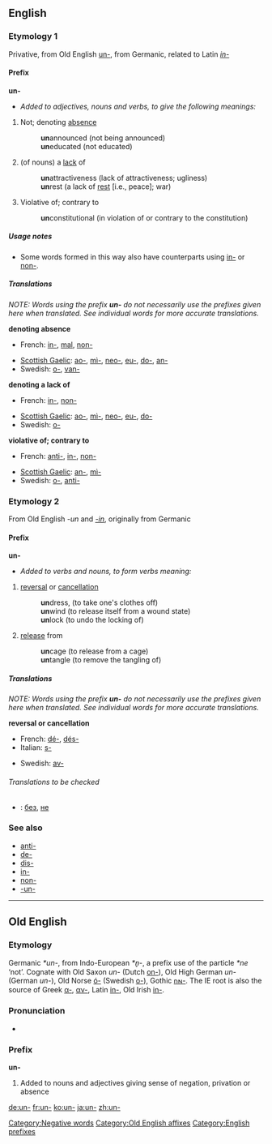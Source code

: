 {{see|UN|un|-un-|ün|ún}}

==English==

===Etymology 1===
Privative, from Old English [[un-#Old English|un-]], from Germanic, related to Latin ''[[in-#Latin|in-]]''

====Prefix====
'''un-'''
*''Added to adjectives, nouns and verbs, to give the following meanings:''
# Not; denoting [[absence]]
#: '''un'''announced (not being announced)
#: '''un'''educated (not educated)
# (of nouns) a [[lack]] of
#: '''un'''attractiveness (lack of attractiveness; ugliness)
#: '''un'''rest (a lack of [[rest]] [i.e., peace]; war)
# Violative of; contrary to
#: '''un'''constitutional (in violation of or contrary to the constitution)

=====Usage notes=====
*Some words formed in this way also have counterparts using [[in-]] or [[non-]].

=====Translations=====
''NOTE: Words using the prefix '''un-''' do not necessarily use the prefixes given here when translated. See individual words for more accurate translations.''

'''denoting absence'''
{{top}}
*French: [[in-]], [[mal]], [[non-]]
{{mid}}
*[[Scottish Gaelic]]: [[ao-]], [[mì-]], [[neo-]], [[eu-]], [[do-]], [[an-]]
*Swedish: [[o-]], [[van-]]
{{bottom}}

'''denoting a lack of'''
{{top}}
*French: [[in-]], [[non-]]
{{mid}}
*[[Scottish Gaelic]]: [[ao-]], [[mì-]], [[neo-]], [[eu-]], [[do-]]
*Swedish: [[o-]]
{{bottom}}

'''violative of; contrary to'''
{{top}}
*French: [[anti-]], [[in-]], [[non-]]
{{mid}}
*[[Scottish Gaelic]]: [[an-]], [[mì-]]
*Swedish: [[o-]], [[anti-]]
{{bottom}}

===Etymology 2===
From Old English ''-un'' and ''[[-in]]'', originally from Germanic

====Prefix====
'''un-'''
*''Added to verbs and nouns, to form verbs meaning:''
# [[reversal]] or [[cancellation]]
#: '''un'''dress, (to take one's clothes off)
#: '''un'''wind (to release itself from a wound state)
#: '''un'''lock (to undo the locking of)
# [[release]] from
#: '''un'''cage (to release from a cage)
#: '''un'''tangle (to remove the tangling of)

=====Translations=====
''NOTE: Words using the prefix '''un-''' do not necessarily use the prefixes given here when translated. See individual words for more accurate translations.''

'''reversal or cancellation'''
{{top}}
*French: [[dé-]], [[dés-]]
*Italian: [[s-]]
{{mid}}
*Swedish: [[av-]]
{{bottom}}

======Translations to be checked======
{{checktrans}}

*{{ttbc|Russian}}: [[без]], [[не]]

===See also===
*[[anti-]]
*[[de-]]
*[[dis-]]
*[[in-]]
*[[non-]]
*[[-un-]]

[[Category:Negative words]]

----

==Old English==

===Etymology===
Germanic ''*un-'', from Indo-European ''*n̥-'', a prefix use of the particle ''*ne'' ‘not’. Cognate with Old Saxon ''un-'' (Dutch [[on-]]), Old High German ''un-'' (German ''un-''), Old Norse [[ó-]] (Swedish [[o-]]), Gothic [[𐌿𐌽-]]. The IE root is also the source of Greek [[α-]], [[αν-]], Latin [[in-]], Old Irish [[in-]].

===Pronunciation===
*{{IPA|/ʊn/}}

===Prefix===
'''un-'''

# Added to nouns and adjectives giving sense of negation, privation or absence

[[Category:Old English affixes]]
[[Category:English prefixes]]

[[de:un-]]
[[fr:un-]]
[[ko:un-]]
[[ja:un-]]
[[zh:un-]]